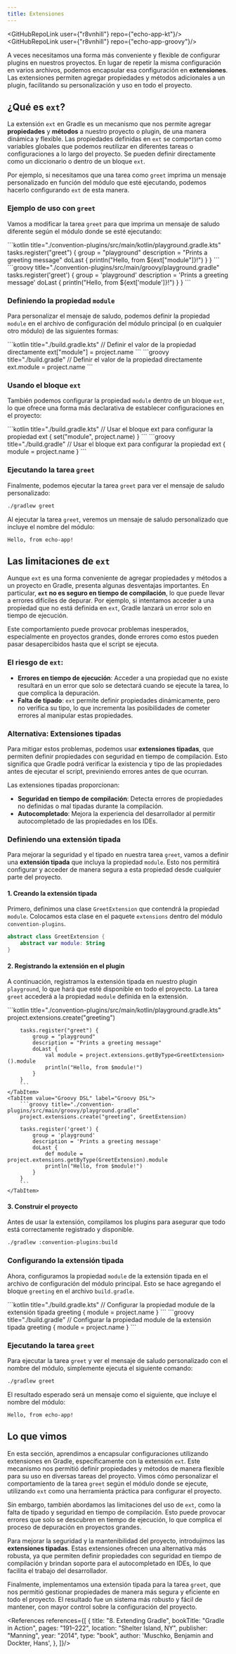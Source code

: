 ```yaml
---
title: Extensiones
---
```


<ReadingTime/>

<GitHubRepoLink user={"r8vnhill"} repo={"echo-app-kt"}/>
<GitHubRepoLink user={"r8vnhill"} repo={"echo-app-groovy"}/>

A veces necesitamos una forma más conveniente y flexible de configurar plugins en nuestros proyectos. En lugar de repetir la misma configuración en varios archivos, podemos encapsular esa configuración en **extensiones**. Las extensiones permiten agregar propiedades y métodos adicionales a un plugin, facilitando su personalización y uso en todo el proyecto.

## ¿Qué es `ext`?

La extensión `ext` en Gradle es un mecanismo que nos permite agregar **propiedades** y **métodos** a nuestro proyecto o plugin, de una manera dinámica y flexible. Las propiedades definidas en `ext` se comportan como variables globales que podemos reutilizar en diferentes tareas o configuraciones a lo largo del proyecto. Se pueden definir directamente como un diccionario o dentro de un bloque `ext`.

Por ejemplo, si necesitamos que una tarea como `greet` imprima un mensaje personalizado en función del módulo que esté ejecutando, podemos hacerlo configurando `ext` de esta manera.

### Ejemplo de uso con `greet`

Vamos a modificar la tarea `greet` para que imprima un mensaje de saludo diferente según el módulo donde se esté ejecutando:

<BoxedTabs>
    <TabItem value="Kotlin DSL" label="Kotlin DSL">
        ```kotlin title="./convention-plugins/src/main/kotlin/playground.gradle.kts"
        tasks.register("greet") {
            group = "playground"
            description = "Prints a greeting message"
            doLast {
                println("Hello, from ${ext["module"]}!")
            }
        }
        ```
    </TabItem>
    <TabItem value="Groovy DSL" label="Groovy DSL">
        ```groovy title="./convention-plugins/src/main/groovy/playground.gradle"
        tasks.register('greet') {
            group = 'playground'
            description = 'Prints a greeting message'
            doLast {
                println("Hello, from ${ext['module']}!")
            }
        }
        ```
    </TabItem>
</BoxedTabs>

### Definiendo la propiedad `module`

Para personalizar el mensaje de saludo, podemos definir la propiedad `module` en el archivo de configuración del módulo principal (o en cualquier otro módulo) de las siguientes formas:

<BoxedTabs>
    <TabItem value="Kotlin DSL" label="Kotlin DSL">
        ```kotlin title="./build.gradle.kts"
        // Definir el valor de la propiedad directamente
        ext["module"] = project.name
        ```
    </TabItem>
    <TabItem value="Groovy DSL" label="Groovy DSL">
        ```groovy title="./build.gradle"
        // Definir el valor de la propiedad directamente
        ext.module = project.name
        ```
    </TabItem>
</BoxedTabs>

### Usando el bloque `ext`

También podemos configurar la propiedad `module` dentro de un bloque `ext`, lo que ofrece una forma más declarativa de establecer configuraciones en el proyecto:

<BoxedTabs>
    <TabItem value="Kotlin DSL" label="Kotlin DSL">
        ```kotlin title="./build.gradle.kts"
        // Usar el bloque ext para configurar la propiedad
        ext {
            set("module", project.name)
        }
        ```
    </TabItem>
    <TabItem value="Groovy DSL" label="Groovy DSL">
        ```groovy title="./build.gradle"
        // Usar el bloque ext para configurar la propiedad
        ext {
            module = project.name
        }
        ```
    </TabItem>
</BoxedTabs>

### Ejecutando la tarea `greet`

Finalmente, podemos ejecutar la tarea `greet` para ver el mensaje de saludo personalizado:

```bash
./gradlew greet
```

Al ejecutar la tarea `greet`, veremos un mensaje de saludo personalizado que incluye el nombre del módulo:

```plaintext
Hello, from echo-app!
```

## Las limitaciones de `ext`

Aunque `ext` es una forma conveniente de agregar propiedades y métodos a un proyecto en Gradle, presenta algunas desventajas importantes. En particular, **`ext` no es seguro en tiempo de compilación**, lo que puede llevar a errores difíciles de depurar. Por ejemplo, si intentamos acceder a una propiedad que no está definida en `ext`, Gradle lanzará un error solo en tiempo de ejecución.

Este comportamiento puede provocar problemas inesperados, especialmente en proyectos grandes, donde errores como estos pueden pasar desapercibidos hasta que el script se ejecuta.

### El riesgo de `ext`:
- **Errores en tiempo de ejecución**: Acceder a una propiedad que no existe resultará en un error que solo se detectará cuando se ejecute la tarea, lo que complica la depuración.
- **Falta de tipado**: `ext` permite definir propiedades dinámicamente, pero no verifica su tipo, lo que incrementa las posibilidades de cometer errores al manipular estas propiedades.

### Alternativa: Extensiones tipadas

Para mitigar estos problemas, podemos usar **extensiones tipadas**, que permiten definir propiedades con seguridad en tiempo de compilación. Esto significa que Gradle podrá verificar la existencia y tipo de las propiedades antes de ejecutar el script, previniendo errores antes de que ocurran.

Las extensiones tipadas proporcionan:
- **Seguridad en tiempo de compilación**: Detecta errores de propiedades no definidas o mal tipadas durante la compilación.
- **Autocompletado**: Mejora la experiencia del desarrollador al permitir autocompletado de las propiedades en los IDEs.

### Definiendo una extensión tipada

Para mejorar la seguridad y el tipado en nuestra tarea `greet`, vamos a definir una **extensión tipada** que incluya la propiedad `module`. Esto nos permitirá configurar y acceder de manera segura a esta propiedad desde cualquier parte del proyecto.

#### 1. Creando la extensión tipada

Primero, definimos una clase `GreetExtension` que contendrá la propiedad `module`. Colocamos esta clase en el paquete `extensions` dentro del módulo `convention-plugins`.

```kotlin title="./convention-plugins/src/main/kotlin/extensions/GreetExtension.kt"
abstract class GreetExtension {
    abstract var module: String
}
```

#### 2. Registrando la extensión en el plugin

A continuación, registramos la extensión tipada en nuestro plugin `playground`, lo que hará que esté disponible en todo el proyecto. La tarea `greet` accederá a la propiedad `module` definida en la extensión.

<BoxedTabs>
    <TabItem value="Kotlin DSL" label="Kotlin DSL">
        ```kotlin title="./convention-plugins/src/main/kotlin/playground.gradle.kts"
        project.extensions.create<GreetExtension>("greeting")

        tasks.register("greet") {
            group = "playground"
            description = "Prints a greeting message"
            doLast {
                val module = project.extensions.getByType<GreetExtension>().module
                println("Hello, from $module!")
            }
        }
        ```
    </TabItem>
    <TabItem value="Groovy DSL" label="Groovy DSL">
        ```groovy title="./convention-plugins/src/main/groovy/playground.gradle"
        project.extensions.create("greeting", GreetExtension)

        tasks.register('greet') {
            group = 'playground'
            description = 'Prints a greeting message'
            doLast {
                def module = project.extensions.getByType(GreetExtension).module
                println("Hello, from $module!")
            }
        }
        ```
    </TabItem>
</BoxedTabs>

#### 3. Construir el proyecto

Antes de usar la extensión, compilamos los plugins para asegurar que todo está correctamente registrado y disponible.

```bash
./gradlew :convention-plugins:build
```

### Configurando la extensión tipada

Ahora, configuramos la propiedad `module` de la extensión tipada en el archivo de configuración del módulo principal. Esto se hace agregando el bloque `greeting` en el archivo `build.gradle`.

<BoxedTabs>
    <TabItem value="Kotlin DSL" label="Kotlin DSL">
        ```kotlin title="./build.gradle.kts"
        // Configurar la propiedad module de la extensión tipada
        greeting {
            module = project.name
        }
        ```
    </TabItem>
    <TabItem value="Groovy DSL" label="Groovy DSL">
        ```groovy title="./build.gradle"
        // Configurar la propiedad module de la extensión tipada
        greeting {
            module = project.name
        }
        ```
    </TabItem>
</BoxedTabs>

### Ejecutando la tarea `greet`

Para ejecutar la tarea `greet` y ver el mensaje de saludo personalizado con el nombre del módulo, simplemente ejecuta el siguiente comando:

```bash
./gradlew greet
```

El resultado esperado será un mensaje como el siguiente, que incluye el nombre del módulo:

```plaintext
Hello, from echo-app!
```

## Lo que vimos

En esta sección, aprendimos a encapsular configuraciones utilizando extensiones en Gradle, específicamente con la extensión `ext`. Este mecanismo nos permitió definir propiedades y métodos de manera flexible para su uso en diversas tareas del proyecto. Vimos cómo personalizar el comportamiento de la tarea `greet` según el módulo donde se ejecute, utilizando `ext` como una herramienta práctica para configurar el proyecto.

Sin embargo, también abordamos las limitaciones del uso de `ext`, como la falta de tipado y seguridad en tiempo de compilación. Esto puede provocar errores que solo se descubren en tiempo de ejecución, lo que complica el proceso de depuración en proyectos grandes.

Para mejorar la seguridad y la mantenibilidad del proyecto, introdujimos las **extensiones tipadas**. Estas extensiones ofrecen una alternativa más robusta, ya que permiten definir propiedades con seguridad en tiempo de compilación y brindan soporte para el autocompletado en IDEs, lo que facilita el trabajo del desarrollador.

Finalmente, implementamos una extensión tipada para la tarea `greet`, que nos permitió gestionar propiedades de manera más segura y eficiente en todo el proyecto. El resultado fue un sistema más robusto y fácil de mantener, con mayor control sobre la configuración del proyecto.

<References references={[
    {
        title: "8. Extending Gradle",
        bookTitle: "Gradle in Action",
        pages: "191–222",
        location: "Shelter Island, NY",
        publisher: "Manning",
        year: "2014",
        type: "book",
        author: 'Muschko, Benjamin and Dockter, Hans',
    },
]}/>
